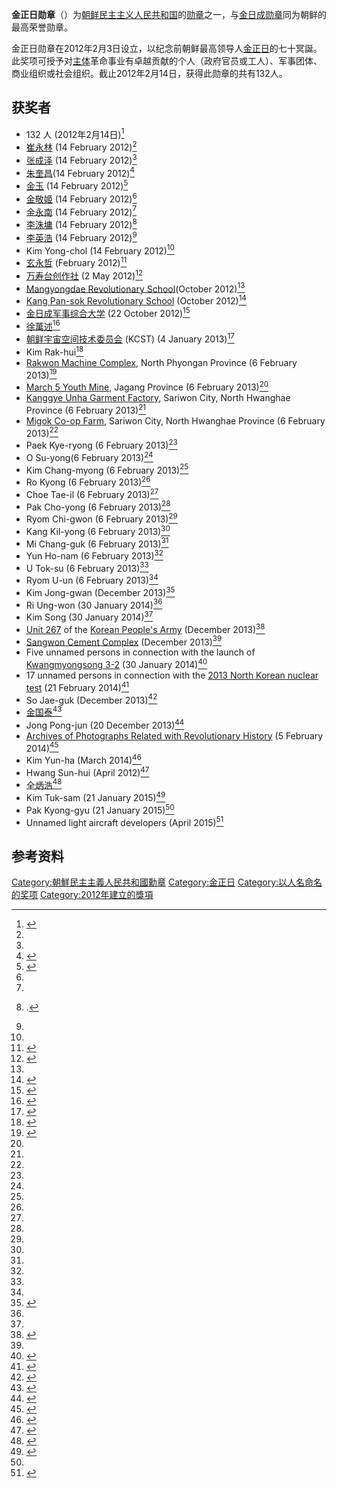 {{Infobox military award
|name=金正日勋章
|image=[[File:PRK_Order_of_Kim_Il_Sung_BAR.png|100px]]
|caption=金正日勋章的勋略
|awarded_by=
|country={{DPRK}}
|type=勋章
|eligibility=
|for=
|campaign=
|status=
|description=
|motto=
|clasps=
|post-nominals=
|established={{start date|2012|03|03|df=yes}}
|first_award=
|last_award=
|total=
|posthumous=
|recipients=
|precedence_label=
|individual=
|higher=
|same=[[金日成勋章|金日成勋章]]
|lower=[[国旗勋章|国旗勋章]]<ref name="Seoul2002">{{cite book|author=Yonhap News Agency|title=North Korea Handbook|url=http://books.google.com/books?id=JIlh9nNeadMC&pg=PA132|date=27 December 2002|publisher=M.E. Sharpe|location=Seoul|isbn=978-0-7656-3523-5|page=132}}</ref>
|related=
|image2=
|caption2=
}}
'''金正日勋章'''（{{kor|k=김정일훈장|hj=金正日勳章|名=北}}）为[[朝鲜民主主义人民共和国|朝鲜民主主义人民共和国]]的[[勋章|勋章]]之一，与[[金日成勋章|金日成勋章]]同为朝鲜的最高荣誉勋章。

金正日勋章在2012年2月3日设立，以纪念前朝鲜最高领导人[[金正日|金正日]]的七十冥誕。此奖项可授予对[[主体思想|主体]]革命事业有卓越贡献的个人（政府官员或工人）、军事团体、商业组织或社会组织。截止2012年2月14日，获得此勋章的共有132人。

==获奖者==
{{Expand list|date=October 2015}}
*132 人 (2012年2月14日)<ref name="yonhap1">{{cite web|url=http://english.yonhapnews.co.kr/northkorea/2012/02/16/33/0401000000AEN20120216004100325F.HTML|title=NORTH KOREA NEWSLETTER NO. 197 (Feb.16, 2012)|accessdate=6 June 2012|work=Yonhapnews.co.kr|archive-date=2019-07-01|archive-url=https://web.archive.org/web/20190701060728/https://en.yna.co.kr/view/AEN20120216004100325|dead-url=no}}</ref>
*[[崔永林|崔永林]] (14 February 2012)<ref name="yonhap1"/>
*[[张成泽|张成泽]] (14 February 2012)<ref name="yonhap1"/>
*[[朱奎昌|朱奎昌]](14 February 2012)<ref>{{cite web|author=이계환|url=http://www.tongilnews.com/news/articleView.html?idxno=97572|title=北, 김정일훈장, 김정일상 등 수여|language=ko|work=Tongil News|date=14 February 2012|accessdate=27 July 2012|archive-date=2019-07-01|archive-url=https://web.archive.org/web/20190701060730/http://www.tongilnews.com/news/articleView.html?idxno=97572|dead-url=yes}}</ref>
*[[金玉|金玉]] (14 February 2012)<ref>{{cite web|url=http://nkleadershipwatch.wordpress.com/kji-2/kim-ok/|title=Kim Ok|accessdate=6 June 2012|work=Nkleadershipwatch.wordpress.com|archive-date=2019-07-01|archive-url=https://web.archive.org/web/20190701060730/https://nkleadershipwatch.wordpress.com/kji-2/kim-ok/|dead-url=no}}</ref>
*[[金敬姬|金敬姬]] (14 February 2012)<ref name="yonhap1"/>
*[[金永南|金永南]] (14 February 2012)<ref name="yonhap1"/>
*[[李洙墉|李洙墉]] (14 February 2012)<ref>{{cite web|author=이계환|url=http://www.tongilnews.com/news/articleView.html?idxno=97572|title=北, 김정일훈장, 김정일상 등 수여|language=ko|work=Tongil News|date=14 February 2012|accessdate=6 June 2012|archive-date=2019-07-01|archive-url=https://web.archive.org/web/20190701060730/http://www.tongilnews.com/news/articleView.html?idxno=97572|dead-url=yes}}.</ref>
*[[李英浩|李英浩]] (14 February 2012)<ref name="yonhap1"/>
*Kim Yong-chol (14 February 2012)<ref name="yonhap1"/>
*[[玄永哲|玄永哲]] (February 2012)<ref>{{cite web|url=https://www.cna.org/CNA_files/PDF/COP-2014-U-006988-Final.pdf#25|page=21|accessdate=11 October 2015|title=North Korean Leadership Dynamics and Decision-making under Kim Jong-un : A Second Year Assessment|first=Ken E.|last=Gause|date=March 2014|publisher=CNA|archive-date=2019-07-01|archive-url=https://web.archive.org/web/20190701060730/https://www.cna.org/CNA_files/PDF/COP-2014-U-006988-Final.pdf#25|dead-url=no}}</ref>
*[[万寿台创作社|万寿台创作社]] (2 May 2012)<ref name="Mansudae">{{Cite web|title=Order of Kim Jong Il Awarded to Mansudae Art Studio|agency=KCNA|date=4 May 2012|accessdate=11 October 2015|archive-date=2014-10-12|archive-url=https://web.archive.org/web/20141012074505/http://www.kcna.co.jp/item/2012/201205/news04/20120504-25ee.html|url=http://www.kcna.co.jp/item/2012/201205/news04/20120504-25ee.html|deadurl=yes}}</ref>
*[[Mangyongdae_Revolutionary_School|Mangyongdae Revolutionary School]](October 2012)<ref name="engl_NORT"/>
*[[Kang_Pan-sok_Revolutionary_School|Kang Pan-sok Revolutionary School]] (October 2012)<ref name="engl_NORT">{{Cite web|title=NORTH KOREA NEWSLETTER NO. 231 (October 11, 2012)|author=|work=english.yonhapnews.co.kr|date=|accessdate=11 October 2015|url=http://english.yonhapnews.co.kr/northkorea/2012/10/10/20/0401000000AEN20121010004000325F.HTML|archive-date=2019-07-01|archive-url=https://web.archive.org/web/20190701060737/https://en.yna.co.kr/view/AEN20121010004000325|dead-url=no}}</ref>
*[[金日成军事综合大学|金日成军事综合大学]] (22 October 2012)<ref name="nkle_KimI">{{Cite web|title=Kim Il Sung Military University Receives Order of KJI & Dedicates Kim Jong Suk Mosaic|author=|work=North Korea Leadership Watch|date=|accessdate=11 October 2015|url=https://nkleadershipwatch.wordpress.com/2012/10/28/kim-il-sung-military-university-receives-order-of-kji-dedicates-kim-jong-suk-mosaic/|deadurl=yes|archiveurl=https://web.archive.org/web/20130729203229/http://nkleadershipwatch.wordpress.com/2012/10/28/kim-il-sung-military-university-receives-order-of-kji-dedicates-kim-jong-suk-mosaic/|archivedate=2013年7月29日}}</ref>
*[[徐萬述|徐萬述]]<ref name="So">{{Cite web|title=So Man Sul Dies|agency=KCNA|date=21 February 2012|accessdate=11 October 2015|archive-date=2014-10-12|archive-url=https://web.archive.org/web/20141012083403/http://www.kcna.co.jp/item/2012/201202/news21/20120221-30ee.html|url=http://www.kcna.co.jp/item/2012/201202/news21/20120221-30ee.html|deadurl=yes}}</ref>
*[[朝鲜宇宙空间技术委员会|朝鲜宇宙空间技术委员会]] (KCST) (4 January 2013)<ref name="KCST">{{Cite web|title=Order of Kim Jong Il Awarded to KCST|agency=KCNA|date=4 January 2013|accessdate=11 October 2015|archive-date=2014-10-12|archive-url=https://web.archive.org/web/20141012103724/http://www.kcna.co.jp/item/2013/201301/news04/20130104-18ee.html|url=http://www.kcna.co.jp/item/2013/201301/news04/20130104-18ee.html|deadurl=yes}}</ref>
*Kim Rak-hui<ref name="Kim">{{Cite web|title=Kim Rak Hui, Initiator of Plowwoman Movement|agency=KCNA|date=20 February 2013|accessdate=11 October 2015|archive-date=2014-10-12|archive-url=https://web.archive.org/web/20141012100202/http://www.kcna.co.jp/item/2013/201302/news20/20130220-21ee.html|url=http://www.kcna.co.jp/item/2013/201302/news20/20130220-21ee.html|deadurl=yes}}</ref>
*[[Rakwon_Machine_Complex|Rakwon Machine Complex]], North Phyongan Province (6 February 2013)<ref name="Order">{{Cite web|title=Order of Kim Jong Il Awarded to Units, Persons of Merits|agency=KCNA|date=8 February 2013|accessdate=11 October 2015|archive-date=2014-10-12|archive-url=https://web.archive.org/web/20141012103410/http://www.kcna.co.jp/item/2013/201302/news08/20130208-30ee.html|url=http://www.kcna.co.jp/item/2013/201302/news08/20130208-30ee.html|deadurl=yes}}</ref>
*[[March_5_Youth_Mine|March 5 Youth Mine]], Jagang Province (6 February 2013)<ref name="Order"/>
*[[Kanggye_Unha_Garment_Factory|Kanggye Unha Garment Factory]], Sariwon City, North Hwanghae Province (6 February 2013)<ref name="Order"/>
*[[Migok_Co-op_Farm|Migok Co-op Farm]], Sariwon City, North Hwanghae Province (6 February 2013)<ref name="Order"/>
*Paek Kye-ryong (6 February 2013)<ref name="Order"/>
*O Su-yong(6 February 2013)<ref name="Order"/>
*Kim Chang-myong (6 February 2013)<ref name="Order"/>
*Ro Kyong (6 February 2013)<ref name="Order"/>
*Choe Tae-il (6 February 2013)<ref name="Order"/>
*Pak Cho-yong (6 February 2013)<ref name="Order"/>
*Ryom Chi-gwon (6 February 2013)<ref name="Order"/>
*Kang Kil-yong (6 February 2013)<ref name="Order"/>
*Mi Chang-guk (6 February 2013)<ref name="Order"/>
*Yun Ho-nam (6 February 2013)<ref name="Order"/>
*U Tok-su (6 February 2013)<ref name="Order"/>
*Ryom U-un (6 February 2013)<ref name="Order"/>
*Kim Jong-gwan (December 2013)<ref name="nkne_KimJ">{{Cite web|title=Kim Jong Gwan made vice minister, MPAF|author=|work=nknews.org|date=|accessdate=11 October 2015|url=http://www.nknews.org/2014/06/kim-jong-gwan-made-vice-minister-mpaf/|archive-date=2019-07-01|archive-url=https://web.archive.org/web/20190701060731/https://www.nknews.org/2014/06/kim-jong-gwan-made-vice-minister-mpaf/|dead-url=no}}</ref>
*Ri Ung-won (30 January 2014)<ref name="Contributors"/>
*Kim Song (30 January 2014)<ref name="Contributors"/>
*[[Unit_267|Unit 267]] of the [[Korean_People's_Army|Korean People's Army]] (December 2013)<ref name="Ceremony">{{Cite web|title=Ceremony of Awarding State Commendations Held|agency=KCNA|date=14 December 2013|accessdate=11 October 2015|archive-date=2014-10-12|archive-url=https://web.archive.org/web/20141012104010/http://www.kcna.co.jp/item/2013/201312/news14/20131214-31ee.html|url=http://www.kcna.co.jp/item/2013/201312/news14/20131214-31ee.html|deadurl=yes}}</ref>
*[[Sangwon_Cement_Complex|Sangwon Cement Complex]] (December 2013)<ref name="Ceremony"/>
*Five unnamed persons in connection with the launch of [[Kwangmyongsong_3-2|Kwangmyongsong 3-2]] (30 January 2014)<ref name="Contributors">{{Cite web|title=Contributors to Successful Satellite Launch Awarded State Decorations|agency=KCNA|date=14 December 2013|accessdate=11 October 2015|archive-date=2014-10-12|archive-url=https://web.archive.org/web/20141012105253/http://www.kcna.co.jp/item/2013/201302/news02/20130202-32ee.html|url=http://www.kcna.co.jp/item/2013/201302/news02/20130202-32ee.html|deadurl=yes}}</ref>
*17 unnamed persons in connection with the [[2013_North_Korean_nuclear_test|2013 North Korean nuclear test]] (21 February 2014)<ref name="State">{{Cite web|title=State Decorations Awarded to Contributors to Successful Nuclear Test|agency=KCNA|date=23 February 2013|accessdate=11 October 2015|archive-date=2014-10-12|archive-url=https://web.archive.org/web/20141012093110/http://www.kcna.co.jp/item/2013/201302/news23/20130223-25ee.html|url=http://www.kcna.co.jp/item/2013/201302/news23/20130223-25ee.html|deadurl=yes}}</ref>
*So Jae-guk (December 2013)<ref name="Commendations">{{Cite web|title=Commendations Awarded to Meritorious People|agency=KCNA|date=14 December 2013|accessdate=11 October 2015|archive-date=2014-10-12|archive-url=https://web.archive.org/web/20141012103958/http://www.kcna.co.jp/item/2013/201312/news14/20131214-24ee.html|url=http://www.kcna.co.jp/item/2013/201312/news14/20131214-24ee.html|deadurl=yes}}</ref>
*[[金国泰|金国泰]]<ref name="KimKuk">{{Cite web|title=Kim Kuk Thae Dies|agency=KCNA|date=15 December 2013|accessdate=11 October 2015|archive-date=2014-10-12|archive-url=https://web.archive.org/web/20141012104309/http://www.kcna.co.jp/item/2013/201312/news15/20131215-09ee.html|url=http://www.kcna.co.jp/item/2013/201312/news15/20131215-09ee.html|deadurl=yes}}</ref>
*Jong Pong-jun (20 December 2013)<ref name="StateCommendations">{{Cite web|title=State Commendations Awarded to Fisheries|agency=KCNA|date=27 December 2013|accessdate=11 October 2015|archive-date=2014-10-12|archive-url=https://web.archive.org/web/20141012103102/http://www.kcna.co.jp/item/2013/201312/news27/20131227-03ee.html|url=http://www.kcna.co.jp/item/2013/201312/news27/20131227-03ee.html|deadurl=yes}}</ref>
*[[Archives_of_Photographs_Related_with_Revolutionary_History|Archives of Photographs Related with Revolutionary History]] (5 February 2014)<ref name="OrderOf">{{Cite web|title=Order of Kim Jong Il Awarded to Archives of Photographs Related with Revolutionary History|agency=KCNA|date=7 February 2014|accessdate=11 October 2015|archive-date=2014-10-11|archive-url=https://web.archive.org/web/20141011172834/http://www.kcna.co.jp/item/2014/201402/news07/20140207-34ee.html|url=http://www.kcna.co.jp/item/2014/201402/news07/20140207-34ee.html|deadurl=yes}}</ref>
*Kim Yun-ha (March 2014)<ref name="StateCommendationsAwarded">{{Cite web|title=State Commendations Awarded to Meritorious Service Personnel, Officials, Working People|agency=KCNA|date=25 March 2014|accessdate=11 October 2015|archive-date=2014-10-11|archive-url=https://web.archive.org/web/20141011171915/http://www.kcna.co.jp/item/2014/201403/news25/20140325-23ee.html|url=http://www.kcna.co.jp/item/2014/201403/news25/20140325-23ee.html|deadurl=yes}}</ref>
*Hwang Sun-hui (April 2012)<ref name="KimJong">{{Cite web|title=Kim Jong Un Sends Birthday Spread to Hwang Sun Huinty [sic]|agency=KCNA|date=3 May 2014|accessdate=11 October 2015|archive-date=2014-10-11|archive-url=https://web.archive.org/web/20141011162904/http://www.kcna.co.jp/item/2014/201405/news03/20140503-25ee.html|url=http://www.kcna.co.jp/item/2014/201405/news03/20140503-25ee.html|deadurl=yes}}</ref>
*[[全炳浩|全炳浩]]<ref name="Jon">{{Cite web|title=Jon Pyong Ho Dies|agency=KCNA|date=|accessdate=11 October 2015|url=http://www.kcna.co.jp/item/2014/201407/news09/20140709-02ee.html|deadurl=yes|archiveurl=https://web.archive.org/web/20141011170735/http://www.kcna.co.jp/item/2014/201407/news09/20140709-02ee.html|archivedate=2014-10-11}}</ref>
*Kim Tuk-sam (21 January 2015)<ref name="webc_">{{Cite web|title=Order of Kim Jong Il Conferred upon Persons of Merit|agency=KCNA|work=webcache.googleusercontent.com|date=9 February 2015|accessdate=11 October 2015|archive-date=2019-11-24|archive-url=https://web.archive.org/web/20191124080636/http://www.kcna.co.jp/item/2015/201502/news09/20150209-10ee.html|url=http://www.kcna.co.jp/item/2015/201502/news09/20150209-10ee.html|dead-url=yes}}</ref>
*Pak Kyong-gyu (21 January 2015)<ref name="webc_"/>
*Unnamed light aircraft developers (April 2015)<ref name="webc_D">{{Cite web|title=Developers of Light Aircraft Visit Pyongyang|agency=KCNA|work=webcache.googleusercontent.com|date=18 April 2015|accessdate=11 October 2015|archive-date=2015-05-23|archive-url=https://web.archive.org/web/20150523232148/http://www.kcna.co.jp/item/2015/201504/news18/20150418-25ee.html|url=http://www.kcna.co.jp/item/2015/201504/news18/20150418-25ee.html|deadurl=yes}}</ref>
==参考资料==
{{reflist}}
[[Category:朝鮮民主主義人民共和國勳章|Category:朝鮮民主主義人民共和國勳章]]
[[Category:金正日|Category:金正日]]
[[Category:以人名命名的奖项|Category:以人名命名的奖项]]
[[Category:2012年建立的獎項|Category:2012年建立的獎項]]